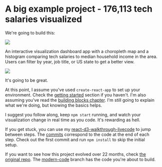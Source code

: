 
# A big example project - 176,113 tech salaries visualized

<Vimeo id={429501613} />

We're going to build this:

![](https://raw.githubusercontent.com/Swizec/react-d3js-es6-ebook/2018-version/manuscript/resources/images/es6v2/full-dataviz.png)

An interactive visualization dashboard app with a choropleth map and a
histogram comparing tech salaries to median household income in the area. Users
can filter by year, job title, or US state to get a better view.

![](https://raw.githubusercontent.com/Swizec/react-d3js-es6-ebook/2018-version/manuscript/resources/images/es6v2/interaction-dataviz.png)

It's going to be great.

At this point, I assume you've used `create-react-app` to set up your
environment. Check the
[getting started](/local-environment/1)
section if you haven't. I'm also assuming you've read the
[building blocks chapter](/building-blocks/1).
I'm still going to explain what we're doing, but knowing the basics helps.

I suggest you follow along, keep `npm start` running, and watch your
visualization change in real time as you code. It's rewarding as hell.

If you get stuck, you can use my
[react-d3-walkthrough-livecode](https://github.com/Swizec/react-d3-walkthrough-livecode)
to jump between steps. The
[commits](https://github.com/Swizec/react-d3-walkthrough-livecode/commits/master)
correspond to the code at the end of each step. Check out the first commit and
run `npm install` to skip the initial setup.

If you want to see how this project evolved over 22 months, check
[the original repo](https://github.com/Swizec/h1b-software-salaries). The
[modern-code](https://github.com/Swizec/h1b-software-salaries/tree/modern-code)
branch has the code you're about to build.
